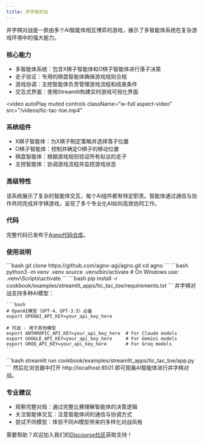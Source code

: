 ```yaml
---
title: 井字棋对战
---
```

井字棋对战是一款由多个AI智能体相互博弈的游戏，展示了多智能体系统在复杂游戏环境中的强大能力。

### 核心能力
- 多智能体系统：包含X棋子智能体和O棋子智能体进行落子决策
- 走子验证：专用的棋盘智能体确保游戏规则合规
- 游戏协调：主控智能体负责管理游戏流程和结束条件
- 交互式界面：使用Streamlit构建实时游戏可视化界面

<video
  autoPlay
  muted
  controls
  className="w-full aspect-video"
  src="/videos/tic-tac-toe.mp4"
></video>

### 系统组件
- X棋子智能体：为X棋子制定策略并选择落子位置
- O棋子智能体：控制并确定O棋子的移动位置
- 棋盘智能体：根据游戏规则验证所有拟议的走子
- 主控智能体：协调游戏流程并监控游戏状态

### 高级特性
该系统展示了复杂的智能体交互，每个AI组件都有特定职责。智能体通过通信与协作共同完成井字棋游戏，呈现了多个专业化AI如何高效协同工作。

### 代码
完整代码已发布于[Agno代码仓库](https://github.com/agno-agi/agno/tree/main/cookbook/examples/streamlit_apps/tic_tac_toe)。

### 使用说明
<Steps>
  <Step title="克隆该仓库">
    ```bash
    git clone https://github.com/agno-agi/agno.git
    cd agno
    ```
  </Step>

  <Step title="创建虚拟环境">
    ```bash
    python3 -m venv .venv
    source .venv/bin/activate  # On Windows use: .venv\Scripts\activate
    ```
  </Step>

  <Step title="安装依赖">
    ```bash
    pip install -r cookbook/examples/streamlit_apps/tic_tac_toe/requirements.txt
    ```
  </Step>

  <Step title="设置 API 密钥">
    井字棋对战支持多种AI模型：

    ```bash
    # OpenAI模型（GPT-4、GPT-3.5）必备
    export OPENAI_API_KEY=your_api_key_here
    
    # 可选 - 用于其他模型
    export ANTHROPIC_API_KEY=your_api_key_here  # For Claude models
    export GOOGLE_API_KEY=your_api_key_here     # For Gemini models
    export GROQ_API_KEY=your_api_key_here       # For Groq models
    ```
  </Step>

  <Step title="启动应用">
    ```bash
    streamlit run cookbook/examples/streamlit_apps/tic_tac_toe/app.py
    ```
  </Step>

  <Step title="打开应用">
    然后在浏览器中打开 http://localhost:8501 即可观看AI智能体进行井字棋对战。
  </Step>
</Steps>

### 专业建议
- 观察完整对局：通过完整比赛理解智能体的决策逻辑
- 关注智能体交互：注意智能体间的通信与协调方式
- 尝试不同模型：体验不同AI模型带来的多样化对战风格

需要帮助？欢迎加入我们的[Discourse社区](https://agno.link/community)获取支持！